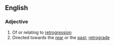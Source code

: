 ==English==
===Adjective===
{{en-adj}}
# Of or relating to [[retrogression]]
# Directed towards the [[rear]] or the [[past]]; [[retrograde]]